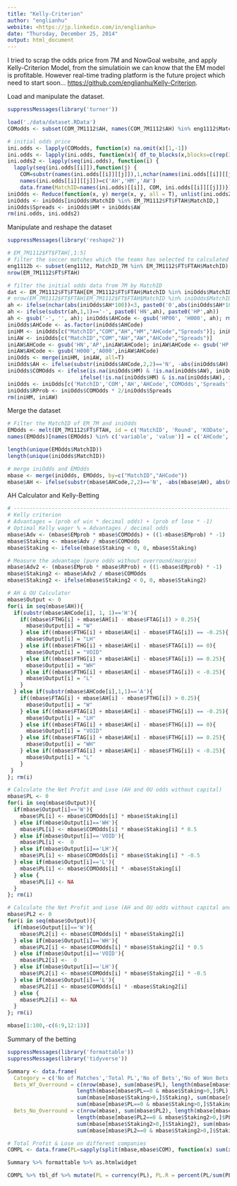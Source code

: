 ```yaml
---
title: "Kelly-Criterion"
author: "englianhu"
website: <https://jp.linkedin.com/in/englianhu>
date: "Thursday, December 25, 2014"
output: html_document
---
```


  I tried to scrap the odds price from 7M and NowGoal website, and apply Kelly-Criterion Model, from the simulatioin we can know that the EM model is profitable. However real-time trading platform is the future project which need to start soon... <https://github.com/englianhu/Kelly-Criterion>.

  Load and manipulate the dataset.

```r
suppressMessages(library('turner'))

load('./data/dataset.RData')
COModds <- subset(COM_7M1112$AH, names(COM_7M1112$AH) %in% eng1112$MatchID_7M)

# initial odds price
ini.odds <- lapply(COModds, function(x) na.omit(x)[1,-1])
ini.odds <- lapply(ini.odds, function(x){ df_to_blocks(x,blocks=c(rep(3,ncol(x)/3)),byrow=FALSE)})
ini.odds2 <- lapply(seq(ini.odds), function(i) {
  lapply(seq(ini.odds[[i]]),function(j) {
    COM=substr(names(ini.odds[[i]][[j]]),1,nchar(names(ini.odds[[i]][[j]]))-3)[1]
    names(ini.odds[[i]][[j]])=c('AH','HM','AW')
    data.frame(MatchID=names(ini.odds)[[i]], COM, ini.odds[[i]][[j]])}) })
iniOdds <- Reduce(function(x, y) merge(x, y, all = T), unlist(ini.odds2, recursive=F), accumulate = F)
iniOdds <- iniOdds[iniOdds$MatchID %in% EM_7M1112$FT$FTAH$MatchID,]
iniOdds$Spreads <- iniOdds$HM + iniOdds$AW
rm(ini.odds, ini.odds2)
```

  Manipulate and reshape the dataset

```r
suppressMessages(library('reshape2'))

# EM_7M1112$FT$FTAH[,1:5]
# filter the soccer matches which the teams has selected to calculated
eng1112b <- subset(eng1112, MatchID_7M %in% EM_7M1112$FT$FTAH$MatchID)
nrow(EM_7M1112$FT$FTAH)

# filter the initial odds data from 7M by MatchID
dat <- EM_7M1112$FT$FTAH[EM_7M1112$FT$FTAH$MatchID %in% iniOdds$MatchID,]
# nrow(EM_7M1112$FT$FTAH[EM_7M1112$FT$FTAH$MatchID %in% iniOdds$MatchID,])
ah <- ifelse(nchar(abs(iniOdds$AH*100))<3, paste0('0',abs(iniOdds$AH*100)),iniOdds$AH*100)
ah <- ifelse(substr(ah,1,1)=='-', paste0('HN',ah), paste0('HP',ah))
ah <- gsub('-', '', ah); iniOdds$AHCode <- gsub('HP00', 'H000', ah); rm(ah)
iniOdds$AHCode <- as.factor(iniOdds$AHCode)
iniHM <- iniOdds[c("MatchID","COM","AH","HM","AHCode","Spreads")]; iniHM$AH <- -iniHM$AH
iniAW <- iniOdds[c("MatchID","COM","AH","AW","AHCode","Spreads")]
iniAW$AHCode <- gsub('HN','AP',iniAW$AHCode); iniAW$AHCode <- gsub('HP','AN',iniAW$AHCode)
iniAW$AHCode <- gsub('H000','A000',iniAW$AHCode)
iniOdds <- merge(iniHM, iniAW, all=T)
iniOdds$AH <- ifelse(substr(iniOdds$AHCode,2,2)=='N', -abs(iniOdds$AH), abs(iniOdds$AH))
iniOdds$COMOdds <- ifelse(is.na(iniOdds$HM) & !is.na(iniOdds$AW), iniOdds$AW,
                       ifelse(!is.na(iniOdds$HM) & is.na(iniOdds$AW), iniOdds$HM, NA))
iniOdds <- iniOdds[c('MatchID','COM','AH','AHCode','COMOdds','Spreads')]
iniOdds$RProb <- iniOdds$COMOdds * 2/iniOdds$Spreads
rm(iniHM, iniAW)
```

  Merge the dataset

```r
# Filter the MatchID of EM_7M and iniOdds
EMOdds <- melt(EM_7M1112$FT$FTAH, id = c('MatchID', 'Round', 'KODate', 'Home', 'Away', 'FTHG', 'FTAG', 'HTHG', 'HTAG'), variable.name = 'AHCode', value.name = 'EMprob')
names(EMOdds)[names(EMOdds) %in% c('variable', 'value')] = c('AHCode', 'EMprob')

length(unique(EMOdds$MatchID))
length(unique(iniOdds$MatchID))

# merge iniOdds and EMOdds
mbase <- merge(iniOdds, EMOdds, by=c("MatchID","AHCode"))
mbase$AH <- ifelse(substr(mbase$AHCode,2,2)=='N', -abs(mbase$AH), abs(mbase$AH))
```

  AH Calculator and Kelly-Betting

```r
# -----------------------------------------------------------------------------
# Kelly criterion
# Advantages = (prob of win * decimal odds) + (prob of lose * -1)
# Optimal Kelly wager % = Advantages / decimal odds
mbase$Adv <- (mbase$EMprob * mbase$COMOdds) + ((1-mbase$EMprob) * -1)
mbase$Staking <- mbase$Adv / mbase$COMOdds
mbase$Staking <- ifelse(mbase$Staking < 0, 0, mbase$Staking)

# Measure the advantage (pure odds without overround/margin)
mbase$Adv2 <- (mbase$EMprob * mbase$RProb) + ((1-mbase$EMprob) * -1)
mbase$Staking2 <- mbase$Adv2 / mbase$COMOdds
mbase$Staking2 <- ifelse(mbase$Staking2 < 0, 0, mbase$Staking2)

# AH & OU Calculator
mbase$Output <- 0
for(i in seq(mbase$AH)){
  if(substr(mbase$AHCode[i], 1, 1)=='H'){
    if((mbase$FTHG[i] + mbase$AH[i] - mbase$FTAG[i]) > 0.25){
      mbase$Output[i] = "W"
    } else if((mbase$FTHG[i] + mbase$AH[i] - mbase$FTAG[i]) == -0.25){
      mbase$Output[i] = "LH"
    } else if((mbase$FTHG[i] + mbase$AH[i] - mbase$FTAG[i]) == 0){
      mbase$Output[i] = "VOID"
    } else if((mbase$FTHG[i] + mbase$AH[i] - mbase$FTAG[i]) == 0.25){
      mbase$Output[i] = "WH"
    } else if((mbase$FTHG[i] + mbase$AH[i] - mbase$FTAG[i]) < -0.25){
      mbase$Output[i] = "L"
    }
  } else if(substr(mbase$AHCode[i],1,1)=='A'){
    if((mbase$FTAG[i] + mbase$AH[i] - mbase$FTHG[i]) > 0.25){
      mbase$Output[i] = "W"
    } else if((mbase$FTAG[i] + mbase$AH[i] - mbase$FTHG[i]) == -0.25){
      mbase$Output[i] = "LH"
    } else if((mbase$FTAG[i] + mbase$AH[i] - mbase$FTHG[i]) == 0){
      mbase$Output[i] = "VOID"
    } else if((mbase$FTAG[i] + mbase$AH[i] - mbase$FTHG[i]) == 0.25){
      mbase$Output[i] = "WH"
    } else if((mbase$FTAG[i] + mbase$AH[i] - mbase$FTHG[i]) < -0.25){
      mbase$Output[i] = "L"
    }
 }
}; rm(i)

# Calculate the Net Profit and Lose (AH and OU odds without capital)
mbase$PL <- 0
for(i in seq(mbase$Output)){
  if(mbase$Output[i]=='W'){
    mbase$PL[i] <- mbase$COMOdds[i] * mbase$Staking[i]
  } else if(mbase$Output[i]=='WH'){
    mbase$PL[i] <- mbase$COMOdds[i] * mbase$Staking[i] * 0.5 
  } else if(mbase$Output[i]=='VOID'){
    mbase$PL[i] <-  0
  } else if(mbase$Output[i]=='LH'){
    mbase$PL[i] <- mbase$COMOdds[i] * mbase$Staking[i] * -0.5
  } else if(mbase$Output[i]=='L'){
    mbase$PL[i] <- mbase$COMOdds[i] * -mbase$Staking[i]
  } else {
    mbase$PL[i] <- NA
  }
}; rm(i)

# Calculate the Net Profit and Lose (AH and OU odds without capital and without overround/margin)
mbase$PL2 <- 0
for(i in seq(mbase$Output)){
  if(mbase$Output[i]=='W'){
    mbase$PL2[i] <- mbase$COMOdds[i] * mbase$Staking2[i]
  } else if(mbase$Output[i]=='WH'){
    mbase$PL2[i] <- mbase$COMOdds[i] * mbase$Staking2[i] * 0.5 
  } else if(mbase$Output[i]=='VOID'){
    mbase$PL2[i] <-  0
  } else if(mbase$Output[i]=='LH'){
    mbase$PL2[i] <- mbase$COMOdds[i] * mbase$Staking2[i] * -0.5
  } else if(mbase$Output[i]=='L'){
    mbase$PL2[i] <- mbase$COMOdds[i] * -mbase$Staking2[i]
  } else {
    mbase$PL2[i] <- NA
  }
}; rm(i)

mbase[1:100,-c(6:9,12:13)]
```

  Summary of the betting

```r
suppressMessages(library('formattable'))
suppressMessages(library('tidyverse'))

Summary <- data.frame(
  Category = c('No of Matches','Total PL','No of Bets','No of Won Bets','No of Voided Bets','No of Lose Bets', 'Staking','Won Bets Stakes','Voided Stakes','Lose Bets Stakes'),
  Bets_Wf_Overround = c(nrow(mbase), sum(mbase$PL), length(mbase[mbase$Staking>0,]$Staking), length(mbase[mbase$PL>0,]$PL),
                      length(mbase[mbase$PL==0 & mbase$Staking>0,]$PL), length(mbase[mbase$PL<0,]$PL),
                      sum(mbase[mbase$Staking>0,]$Staking), sum(mbase[mbase$PL>0,]$PL),
                      sum(mbase[mbase$PL==0 & mbase$Staking>0,]$Staking), sum(mbase[mbase$PL<0,]$PL)),
  Bets_No_Overround = c(nrow(mbase), sum(mbase$PL2), length(mbase[mbase$Staking2>0,]$Staking2), length(mbase[mbase$PL2>0,]$PL2),
                      length(mbase[mbase$PL2==0 & mbase$Staking2>0,]$PL2), length(mbase[mbase$PL2<0,]$PL2),
                      sum(mbase[mbase$Staking2>0,]$Staking2), sum(mbase[mbase$PL2>0,]$PL2),
                      sum(mbase[mbase$PL2==0 & mbase$Staking2>0,]$Staking2), sum(mbase[mbase$PL2<0,]$PL2)))

# Total Profit & Lose on different companies
COMPL <- data.frame(PL=sapply(split(mbase,mbase$COM), function(x) sum(x$PL)), PL2=sapply(split(mbase,mbase$COM), function(x) sum(x$PL2)))

Summary %>% formattable %>% as.htmlwidget
```

```r
COMPL %>% tbl_df %>% mutate(PL = currency(PL), PL.R = percent(PL/sum(PL)), PL2 = currency(PL2), PL2.R = percent(PL2/sum(PL2)))
```
